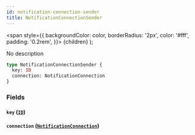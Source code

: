 ```yaml
---
id: notification-connection-sender
title: NotificationConnectionSender
---
```


<span
style={{
      backgroundColor: color,
      borderRadius: '2px',
      color: '#fff',
      padding: '0.2rem',
    }}>
{children}
</span>
);

No description

```graphql
type NotificationConnectionSender {
  key: ID
  connection: NotificationConnection
}
```

### Fields

#### `key` ([`ID`](/v1/scalars/id))

#### `connection` ([`NotificationConnection`](/v1/objects/notification-connection))
